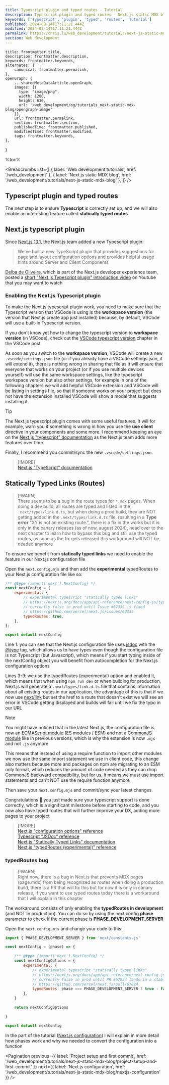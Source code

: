 ```yaml
---
title: Typescript plugin and typed routes - Tutorial
description: Typescript plugin and typed routes - Next.js static MDX blog | www.chris.lu Web development tutorials
keywords: ['Typescript', 'plugin', 'typed', 'routes', 'Tutorial']
published: 2024-08-14T17:11:21.444Z
modified: 2024-08-14T17:11:21.444Z
permalink: https://chris.lu/web_development/tutorials/next-js-static-mdx-blog/typescript-plugin-and-typed-routes
section: Web development
---
```



    title: frontmatter.title,
    description: frontmatter.description,
    keywords: frontmatter.keywords,
    alternates: {
        canonical: frontmatter.permalink,
    },
    openGraph: {
        ...sharedMetaDataArticle.openGraph,
        images: [{
          type: "image/png",
          width: 1200,
          height: 630,
          url: '/web_development/og/tutorials_next-static-mdx-blog/opengraph-image'
        }],
        url: frontmatter.permalink,
        section: frontmatter.section,
        publishedTime: frontmatter.published,
        modifiedTime: frontmatter.modified,
        tags: frontmatter.keywords,
    },
}

%toc%

<article>

<Breadcrumbs list={[
    { label: 'Web development tutorials', href: '/web_development' },
    { label: 'Next.js static MDX blog', href: '/web_development/tutorials/next-js-static-mdx-blog' },
]} />

<ArchivedMessage case="next-js-14-static-tutorial" />

# Typescript plugin and typed routes

The next step is to ensure **Typescript** is correctly set up, and we will also enable an interesting feature called **statically typed routes**

## Next.js typescript plugin

Since [Next.js 13.1](https://nextjs.org/blog/next-13-1), the Next.js team added a new Typescript plugin:

> We've built a new TypeScript plugin that provides suggestions for page and layout configuration options and provides helpful usage hints around Server and Client Components

[Delba de Oliveira](https://github.com/delbaoliveira), which is part of the Next.js developer experience team, posted a [short "Next.js Typescript plugin" introduction video](https://www.youtube.com/watch?v=pqMqn9fKEf8) on Youtube that you may want to watch

### Enabling the Next.js Typescript plugin

To make the Next.js typescript plugin work, you need to make sure that the Typescript version that VSCode is using is the **workspace version** (the version that Next.js create app just installed) because, by default, VSCode will use a built-in Typescript version.

If you don't know yet how to change the typescript version to **workspace version** (in VSCode), check out the [VSCode typescript version](/web_development/posts/vscode#vscode-typescript-version) chapter in the VSCode post

As soon as you switch to the **workspace version**, VSCode will create a new `.vscode/settings.json` file (or if you already have a VSCode settings.json, it will extend it), there is nothing wrong in sharing that file as it will ensure that everyone that works on your project (or if you use multiple devices yourself) will use the same workspace settings, like the typescript workspace version but also other settings, for example in one of the following chapters we will add helpful VSCode extension and VSCode will be listing in settings file, so that if someone works on your project but does not have the extension installed VSCode will show a modal that suggests installing it.

> [!TIP]  
> The Next.js typescript plugin comes with some useful features. It will for example, warn you if something is wrong in how you use the **use client** directive in your components and some more. I recommend keeping an eye on the [Next.js "typescript" documentation](https://nextjs.org/docs/app/building-your-application/configuring/typescript) as the Next.js team adds more features over time

Finally, I recommend you commit/sync the new `.vscode/settings.json`.

> [!MORE]  
> [Next.js "TypeScript" documentation](https://nextjs.org/docs/app/building-your-application/configuring/typescript)  

## Statically Typed Links (Routes)

> [!WARN]  
> There seems to be a bug in the route types for `*.mdx` pages. When doing a dev build, all routes are typed and listed in the `.next/types/link.d.ts`, but when doing a prod build, they are NOT getting added in the `.next/types/link.d.ts` file, resulting in a **Type error** "XY is not an existing route.", there is a fix in the works but it is only in the canary releases (as of now, august 2024), head over to the next chapter to learn how to bypass this bug and still use the typed routes, as soon as the fix gets released this workaround will NOT be needed anymore

To ensure we benefit from **statically typed links** we need to enable the feature in our Next.js configuration file

Open the `next.config.mjs` and then add the **experimental** typedRoutes to your Next.js configuration file like so:

```js title="next.config.mjs" showLineNumbers {3-9}
/** @type {import('next').NextConfig} */
const nextConfig = {
    experimental: {
        // experimental typescript "statically typed links"
        // https://nextjs.org/docs/app/api-reference/next-config-js/typedRoutes
        // currently false in prod until Issue #62335 is fixed
        // https://github.com/vercel/next.js/issues/62335
        typedRoutes: true,
    },
};

export default nextConfig
```

Line 1: you can see that the Next.js configuration file uses [jsdoc](https://www.typescriptlang.org/docs/handbook/jsdoc-supported-types.html) with the [@type](https://www.typescriptlang.org/docs/handbook/jsdoc-supported-types.html#type) tag, which allows us to have types even though the configuration file is not Typescript (but Javascript), which means if you start typing inside of the nextConfig object you will benefit from autocompletion for the Next.js configuration options

Lines 3-9: we use the typedRoutes (experimental) option and enabled it, which means that when using `npm run dev` or when building for production, Next.js will generate a `.next/types/link.d.ts` file that contains information about all existing routes in our application, the advantage of this is that if we now use [next/link](https://nextjs.org/docs/app/building-your-application/routing/linking-and-navigating#link-component) but set the href to a route that doesn't exist we will see an error in VSCode getting displayed and builds will fail until we fix the typo in our URL

> [!NOTE]  
> You might have noticed that in the latest Next.js, the configuration file is now an [ECMAScript module](https://nodejs.org/api/esm.html) (ES modules / ESM) and not a [CommonJS module](https://nodejs.org/api/modules.html#modules-commonjs-modules) like in previous versions, which is why the extension is now `.mjs` and not `.js` anymore
>  
> This means that instead of using a require function to import other modules we now use the same import statement we use in client code, this change also matters because more and packages on npm are migrating to an ESM only format, which reduces the amount of code needed as they can drop CommonJS backward compatibility, but for us, it means we must use import statements and can't NOT use the require function anymore  

Then save your `next.config.mjs` and commit/sync your latest changes.

Congratulations 🎉 you just made sure your typescript support is done correctly, which is a significant milestone before starting to code, and you now also have typed routes that will further improve your DX, adding more pages to your project

<DonationsMessage />

> [!MORE]  
> [Next.js "configuration options" reference](https://nextjs.org/docs/app/api-reference/next-config-js)  
> [Typescript "JSDoc" reference](https://www.typescriptlang.org/docs/handbook/jsdoc-supported-types.html)  
> [Next.js "Statically Typed Links" documentation](https://nextjs.org/docs/app/building-your-application/configuring/typescript#statically-typed-links)  
> [Next.js "typedRoutes (experimental)" reference](https://nextjs.org/docs/app/api-reference/next-config-js/typedRoutes)  

### typedRoutes bug

> [!WARN]  
> Right now, there is a bug in Next.js that prevents MDX pages (page.mdx) from being recognized as routes when doing a production build, there is a PR that will fix this but for now it is only in canary release, if you want to use typed routes today there is a workaround that I will explain in this chapter

The workaround consists of only enabling the **typedRoutes in development** (and NOT in production). You can do so by using the next config **phase** parameter to check if the current phase is **PHASE_DEVELOPMENT_SERVER**

Open the `next.config.mjs` and change your code to this:

```js title="next.config.mjs"
import { PHASE_DEVELOPMENT_SERVER } from 'next/constants.js'

const nextConfig = (phase) => {

    /** @type {import('next').NextConfig} */
    const nextConfigOptions = {
        experimental: {
            // experimental typescript "statically typed links"
            // https://nextjs.org/docs/app/api-reference/next-config-js/typedRoutes
            // currently false in prod until PR #67824 lands in a stable release
            // https://github.com/vercel/next.js/pull/67824
            typedRoutes: phase === PHASE_DEVELOPMENT_SERVER ? true : false,
        },
    }

    return nextConfigOptions

}

export default nextConfig
```

In the part of the tutorial ([Next.js configuration](/web_development/tutorials/next-js-static-mdx-blog/nextjs-configuration)) I will explain in more detail how phases work and why we needed to convert the configuration into a function

<Pagination
    previous={{ label: 'Project setup and first commit', href: '/web_development/tutorials/next-js-static-mdx-blog/project-setup-and-first-commit' }}
    next={{ label: 'Next.js configuration', href: '/web_development/tutorials/next-js-static-mdx-blog/nextjs-configuration' }}
/>

</article>
